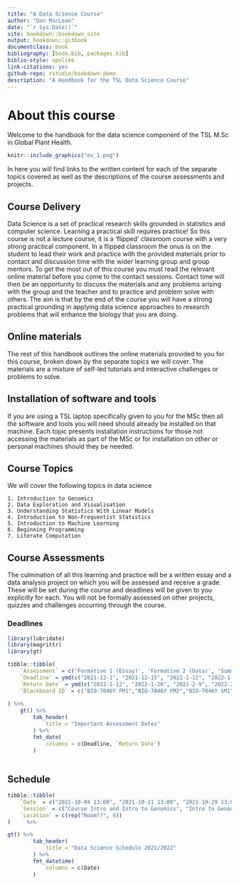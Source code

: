 ```yaml
--- 
title: "A Data Science Course"
author: "Dan MacLean"
date: "`r Sys.Date()`"
site: bookdown::bookdown_site
output: bookdown::gitbook
documentclass: book
bibliography: [book.bib, packages.bib]
biblio-style: apalike
link-citations: yes
github-repo: rstudio/bookdown-demo
description: "A Handbook for the TSL Data Science Course"
---
```


# About this course

Welcome to the handbook for the data science component of the TSL M.Sc in Global Plant Health. 

```r
knitr::include_graphics("ex_1.png")
```


In here you will find links to the written content for each of the separate topics covered as well as the descriptions of the course assessments and projects. 

## Course Delivery

Data Science is a set of practical research skills grounded in statistics and computer science. Learning a practical skill requires practice! So this course is not a lecture course, it is a 'flipped' classroom course with a very strong practical component. In a flipped classroom the onus is on the student to lead their work and practice with the provided materials prior to contact and discussion time with the wider learning group and group mentors. To get the most out of this course you must read the relevant online material before you come to the contact sessions. Contact time will then be an opportunity to discuss the materials and any problems arising with the group and the teacher and to practice and problem solve with others. The aim is that by the end of the course you will have a strong practical grounding in applying data science approaches to research problems that will enhance the biology that you are doing.  

## Online materials

The rest of this handbook outlines the online materials provided to you for this course, broken down by the separate topics we will cover. The materials are a mixture of self-led tutorials and interactive challenges or problems to solve.    

## Installation of software and tools

If you are using a TSL laptop specifically given to you for the MSc then all the software and tools you will need should already be installed on that machine. Each topic presents installation instructions for those not accessing the materials as part of the MSc or for installation on other or personal machines should they be needed. 

## Course Topics

We will cover the following topics in data science

    1. Introduction to Genomics
    2. Data Exploration and Visualisation
    3. Understanding Statistics With Linear Models
    4. Introduction to Non-Frequentist Statistics
    5. Introduction to Machine Learning
    6. Beginning Programming
    7. Literate Computation

## Course Assessments

The culmination of all this learning and practice will be a written essay and a data analysis project on which you will be assessed and receive a grade. These will be set during the course and deadlines will be given to you explicitly for each. You will not be formally assessed on other projects, quizzes and challenges occurring through the course.

### Deadlines

```r
library(lubridate)
library(magrittr)
library(gt)

tibble::tibble(
    `Assessment` = c('Formative 1 (Essay)', 'Formative 2 (Data)', 'Summative 1 (Essay)', 'Summative 2 (Essay)'),
    `Deadline` = ymd(c("2021-12-1", "2021-12-15", "2022-1-12", "2022-1-22")),
    `Return Date` = ymd(c("2022-1-12", "2022-1-26", "2022-2-9", "2022-2-22")),
    `Blackboard ID` = c("BIO-7046Y FM1","BIO-7046Y FM2","BIO-7046Y SM1","BIO-7046Y SM2")
    
) %>% 
    gt() %>% 
        tab_header(
            title = "Important Assessment Dates"
        ) %>% 
        fmt_date(
            columns = c(Deadline, `Return Date`)
        ) 
    

```

## Schedule

```r
tibble::tibble(
    `Date` = c("2021-10-04 13:00", "2021-10-11 13:00", "2021-10-29 13:00", "2021-11-12 13:00", "2021-11-26 13:00", "2021-12-10 13:00", "2022-1-7 13:00", "2022-1-21 13:00" ),
    `Session` = c("Course Intro and Intro to Genomics", "Intro to Genomics and Databases", "Data Exploration and Visualistion", "Understanding Statistics", "Literate Computation", "Beginning Programming", "Non-Frequentist Stats", "Machine Learning"),
    `Location` = c(rep("Room??", 8))
)     %>% 

gt() %>% 
        tab_header(
            title = "Data Science Schedule 2021/2022"
        ) %>% 
        fmt_datetime(
            columns = c(Date)
        ) 

```
